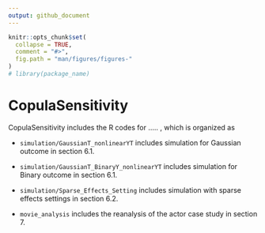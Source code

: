 ```yaml
---
output: github_document
---
```


<!-- README.md is generated from README.Rmd. Please edit that file -->

```r
knitr::opts_chunk$set(
  collapse = TRUE,
  comment = "#>",
  fig.path = "man/figures/figures-"
)
# library(package_name)
```

# CopulaSensitivity

CopulaSensitivity includes the R codes for ..... , which is organized as

- `simulation/GaussianT_nonlinearYT` includes simulation for Gaussian outcome in section 6.1.

- `simulation/GaussianT_BinaryY_nonlinearYT` includes simulation for Binary outcome in section 6.1.

- `simulation/Sparse_Effects_Setting` includes simulation with sparse effects settings in section 6.2.

- `movie_analysis` includes the reanalysis of the actor case study in section 7.